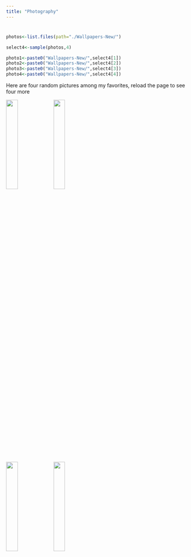 ```yaml
---
title: "Photography"
---
```


# 
``` r

photos<-list.files(path="./Wallpapers-New/")

select4<-sample(photos,4)

photo1<-paste0("Wallpapers-New/",select4[1])
photo2<-paste0("Wallpapers-New/",select4[2])
photo3<-paste0("Wallpapers-New/",select4[3])
photo4<-paste0("Wallpapers-New/",select4[4])

```


Here are four random pictures among my favorites, reload the page to see four more


<img src=`photo1` style="width:25%"> <img src=`photo2` style="width:25%">

<img src=`photo3` style="width:25%"> <img src=`photo4` style="width:25%">

